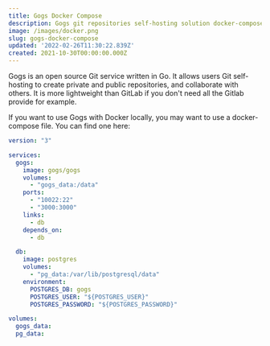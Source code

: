 ```yaml
---
title: Gogs Docker Compose
description: Gogs git repositories self-hosting solution docker-compose file.
image: /images/docker.png
slug: gogs-docker-compose
updated: '2022-02-26T11:30:22.839Z'
created: 2021-10-30T00:00:00.000Z
---
```


Gogs is an open source Git service written in Go. It allows users Git self-hosting to create private and public repositories, and collaborate with others. It is more lightweight than GitLab if you don't need all the Gitlab provide for example.

If you want to use Gogs with Docker locally, you may want to use a docker-compose file. You can find one here:

```yaml:docker-compose.yml
version: "3"

services:
  gogs:
    image: gogs/gogs
    volumes:
      - "gogs_data:/data"
    ports:
      - "10022:22"
      - "3000:3000"
    links:
      - db
    depends_on:
      - db

  db:
    image: postgres
    volumes:
      - "pg_data:/var/lib/postgresql/data"
    environment:
      POSTGRES_DB: gogs
      POSTGRES_USER: "${POSTGRES_USER}"
      POSTGRES_PASSWORD: "${POSTGRES_PASSWORD}"

volumes:
  gogs_data:
  pg_data:
```
